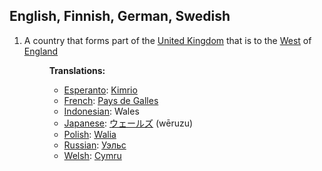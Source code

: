 ==English, Finnish, German, Swedish==
#A country that forms part of the [[United Kingdom]] that is to the [[West]] of [[England]]
#:'''Translations:'''
#:*[[Esperanto]]: [[Kimrio]]
#:*[[French]]:  [[Pays de Galles]]
#:*[[Indonesian]]:  Wales
#:*[[Japanese]]:  [[ウェールズ]] (wēruzu)
#:*[[Polish]]: [[Walia]]
#:*[[Russian]]: [[Уэльс]]
#:*[[Welsh]]: [[Cymru]]